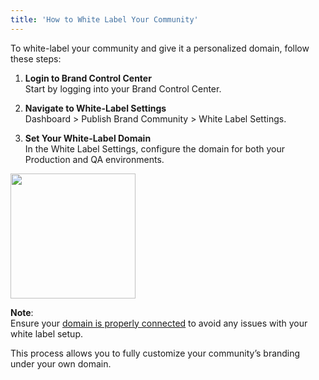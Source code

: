 ```yaml
---
title: 'How to White Label Your Community'
---
```


To white-label your community and give it a personalized domain, follow these steps:

1.  **Login to Brand Control Center**  
    Start by logging into your Brand Control Center.
    
2.  **Navigate to White-Label Settings**  
    Dashboard > Publish Brand Community > White Label Settings.
    
3.  **Set Your White-Label Domain**  
    In the White Label Settings, configure the domain for both your Production and QA environments.  

<img height="200" src="/visual-aids/retail_media/build/how_to_white_label_your_community/White Label Settings.jpg" />

**Note**:  
Ensure your [domain is properly connected](https://resources.begenuin.com/brands/settings#steps-for-setting-up-whitelabel) to avoid any issues with your white label setup.

This process allows you to fully customize your community’s branding under your own domain.
